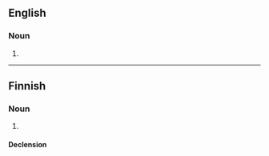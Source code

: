 {{also|Katharsis}}

==English==

===Noun===
{{en-noun|-}}

# {{alt form|en|catharsis}}

----

==Finnish==

===Noun===
{{fi-noun}}

# {{alternative spelling of|fi|katarsis}}

====Declension====
{{fi-decl-vastaus|katharsi|a}}